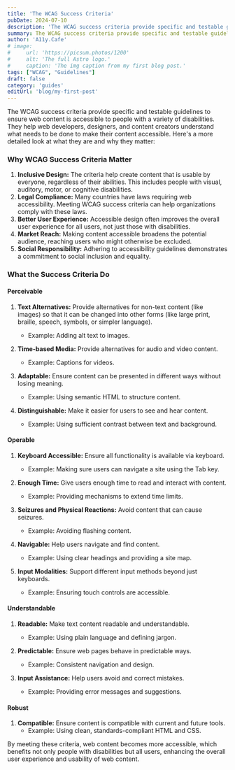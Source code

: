 ```yaml
---
title: 'The WCAG Success Criteria'
pubDate: 2024-07-10
description: 'The WCAG success criteria provide specific and testable guidelines to ensure web content is accessible'
summary: The WCAG success criteria provide specific and testable guidelines to ensure web content is accessible to people with a variety of disabilities. They help web developers, designers, and content creators understand what needs to be done to make their content accessible. Here's a more detailed look at what they are and why they matter.
author: 'A11y.Cafe'
# image:
#     url: 'https://picsum.photos/1200'
#     alt: 'The full Astro logo.'
#     caption: 'The img caption from my first blog post.'
tags: ["WCAG", "Guidelines"]
draft: false
category: 'guides'
editUrl: 'blog/my-first-post'
---
```



The WCAG success criteria provide specific and testable guidelines to ensure web content is accessible to people with a variety of disabilities. They help web developers, designers, and content creators understand what needs to be done to make their content accessible. Here's a more detailed look at what they are and why they matter:

### Why WCAG Success Criteria Matter

1. **Inclusive Design:** The criteria help create content that is usable by everyone, regardless of their abilities. This includes people with visual, auditory, motor, or cognitive disabilities.
2. **Legal Compliance:** Many countries have laws requiring web accessibility. Meeting WCAG success criteria can help organizations comply with these laws.
3. **Better User Experience:** Accessible design often improves the overall user experience for all users, not just those with disabilities.
4. **Market Reach:** Making content accessible broadens the potential audience, reaching users who might otherwise be excluded.
5. **Social Responsibility:** Adhering to accessibility guidelines demonstrates a commitment to social inclusion and equality.

### What the Success Criteria Do

#### Perceivable

1. **Text Alternatives:** Provide alternatives for non-text content (like images) so that it can be changed into other forms (like large print, braille, speech, symbols, or simpler language).
   - Example: Adding alt text to images.
   
2. **Time-based Media:** Provide alternatives for audio and video content.
   - Example: Captions for videos.
   
3. **Adaptable:** Ensure content can be presented in different ways without losing meaning.
   - Example: Using semantic HTML to structure content.

4. **Distinguishable:** Make it easier for users to see and hear content.
   - Example: Using sufficient contrast between text and background.

#### Operable

1. **Keyboard Accessible:** Ensure all functionality is available via keyboard.
   - Example: Making sure users can navigate a site using the Tab key.

2. **Enough Time:** Give users enough time to read and interact with content.
   - Example: Providing mechanisms to extend time limits.

3. **Seizures and Physical Reactions:** Avoid content that can cause seizures.
   - Example: Avoiding flashing content.

4. **Navigable:** Help users navigate and find content.
   - Example: Using clear headings and providing a site map.

5. **Input Modalities:** Support different input methods beyond just keyboards.
   - Example: Ensuring touch controls are accessible.

#### Understandable

1. **Readable:** Make text content readable and understandable.
   - Example: Using plain language and defining jargon.
   
2. **Predictable:** Ensure web pages behave in predictable ways.
   - Example: Consistent navigation and design.

3. **Input Assistance:** Help users avoid and correct mistakes.
   - Example: Providing error messages and suggestions.

#### Robust

1. **Compatible:** Ensure content is compatible with current and future tools.
   - Example: Using clean, standards-compliant HTML and CSS.

By meeting these criteria, web content becomes more accessible, which benefits not only people with disabilities but all users, enhancing the overall user experience and usability of web content.